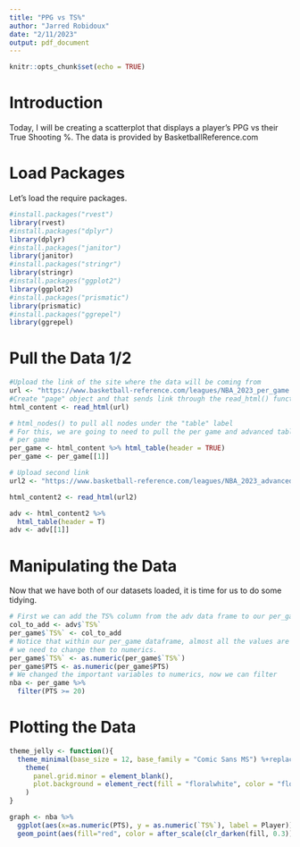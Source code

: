 ```yaml
---
title: "PPG vs TS%"
author: "Jarred Robidoux"
date: "2/11/2023"
output: pdf_document
---
```


```r
knitr::opts_chunk$set(echo = TRUE)
```

# __Introduction__
Today, I will be creating a scatterplot that displays a player's PPG vs their 
True Shooting %. The data is provided by BasketballReference.com

# __Load Packages__
Let's load the require packages. 
```r
#install.packages("rvest")
library(rvest)
#install.packages("dplyr")
library(dplyr)
#install.packages("janitor")
library(janitor)
#install.packages("stringr")
library(stringr)
#install.packages("ggplot2")
library(ggplot2)
#install.packages("prismatic")
library(prismatic)
#install.packages("ggrepel")
library(ggrepel)
```
# __Pull the Data 1/2__ 
```r
#Upload the link of the site where the data will be coming from
url <- "https://www.basketball-reference.com/leagues/NBA_2023_per_game.html"
#Create "page" object and that sends link through the read_html() function
html_content <- read_html(url)

# html_nodes() to pull all nodes under the "table" label
# For this, we are going to need to pull the per game and advanced tables 
# per game 
per_game <- html_content %>% html_table(header = TRUE)
per_game <- per_game[[1]]

# Upload second link 
url2 <- "https://www.basketball-reference.com/leagues/NBA_2023_advanced.html"

html_content2 <- read_html(url2)

adv <- html_content2 %>%
  html_table(header = T)
adv <- adv[[1]]
```

# __Manipulating the Data__ 
Now that we have both of our datasets loaded, it is time for us to do some tidying. 
```r
# First we can add the TS% column from the adv data frame to our per_game data frame
col_to_add <- adv$`TS%`
per_game$`TS%` <- col_to_add
# Notice that within our per_game dataframe, almost all the values are set as characters
# we need to change them to numerics.
per_game$`TS%` <- as.numeric(per_game$`TS%`)
per_game$PTS <- as.numeric(per_game$PTS)
# We changed the important variables to numerics, now we can filter 
nba <- per_game %>%
  filter(PTS >= 20)
```

# __Plotting the Data__
```r
theme_jelly <- function(){
  theme_minimal(base_size = 12, base_family = "Comic Sans MS") %+replace%
    theme(
      panel.grid.minor = element_blank(),
      plot.background = element_rect(fill = "floralwhite", color = "floralwhite")
    )
}

graph <- nba %>%
  ggplot(aes(x=as.numeric(PTS), y = as.numeric(`TS%`), label = Player))+
  geom_point(aes(fill="red", color = after_scale(clr_darken(fill, 0.3))))
```

